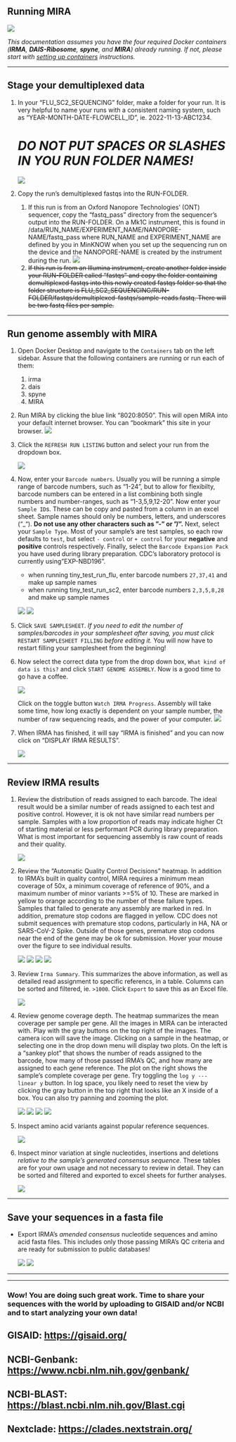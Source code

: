## Running MIRA

![](images/irma-spy.jpg)

_This documentation assumes you have the four required Docker containers (**IRMA**, **DAIS-Ribosome**, **spyne**, and **MIRA**) already running. If not, please start with [setting up containers](./setting-up-containers.Rmd) instructions._

<hr>

## Stage your demultiplexed data
1. In your "FLU_SC2_SEQUENCING" folder, make a folder for your run. It is very helpful to name your runs with a consistent naming system, such as "YEAR-MONTH-DATE-FLOWCELL_ID", ie. 2022-11-13-ABC1234. 
   
   # **_DO NOT PUT SPACES OR SLASHES IN YOU RUN FOLDER NAMES!_**
    ![](images/mira_run_directory_structure.png)
2. Copy the run's demultiplexed fastqs into the RUN-FOLDER.
    1. If this run is from an Oxford Nanopore Technologies' (ONT) sequencer, copy the "fastq_pass" directory from the sequencer's output into the RUN-FOLDER. On a Mk1C instrument, this is found in /data/RUN_NAME/EXPERIMENT_NAME/NANOPORE-NAME/fastq_pass where RUN_NAME and EXPERIMENT_NAME are defined by you in MinKNOW when you set up the sequencing run on the device and the NANOPORE-NAME is created by the instrument during the run.
    ![](./images/mira_run_directory_structure_fastq.png)
    2. ~~If this run is from an Illumina instrument, create another folder inside your RUN-FOLDER called "fastqs" and copy the folder containing demultiplexed fastqs into this newly created fastqs folder so that the folder structure is FLU_SC2_SEQUENCING/RUN-FOLDER/fastqs/demultiplexed-fastqs/sample-reads.fastq. There will be two fastq files per sample.~~

<hr>

## Run genome assembly with MIRA
1. Open Docker Desktop and navigate to the `Containers` tab on the left sidebar. Assure that the following containers are running or run each of them:
    1. irma
    2. dais
    3. spyne
    4. MIRA
    
2. Run MIRA by clicking the blue link "8020:8050". This will open MIRA into your default internet browser. You can "bookmark" this site in your browser.
![](images/mira_docker_rolleddown.png)


4. Click the `REFRESH RUN LISTING` button and select your run from  the dropdown box.

    ![](images/mira_run_selection.png)

5. Now, enter your `Barcode numbers`. Usually you will be running a simple range of barcode numbers, such as "1-24", but to allow for flexibilty, barcode numbers can be entered in a list combining both single numbers and number-ranges, such as "1-3,5,9,12-20". Now enter your `Sample ID`s. These can be copy and pasted from a column in an excel sheet. Sample names should only be numbers, letters, and underscores ("_"). **Do not use any other characters such as "-" or "/".** Next, select your `Sample Type`. Most of your sample's are test samples, so each row defaults to `test`, but select `- control` or `+ control` for your **negative** and **positive** controls respectively. Finally, select the `Barcode Expansion Pack` you have used during library preparation. CDC's laboratory protocol is currently using "EXP-NBD196".

    - when running tiny_test_run_flu, enter barcode numbers `27,37,41` and make up sample names
    - when running tiny_test_run_sc2, enter barcode numbers `2,3,5,8,28` and make up sample names

    ![](images/mira_samplesheet_barcode_entry.png)
    ![](images/mira_samplesheet_fill.png)

6. Click `SAVE SAMPLESHEET`. _If you need to edit the number of samples/barcodes in your samplesheet after saving, you must click_ `RESTART SAMPLESHEET FILLING` _before editing it._ You will now have to restart filling your samplesheet from the beginning!

7. Now select the correct data type from the drop down box, `What kind of data is this?` and click `START GENOME ASSEMBLY`. Now is a good time to go have a coffee. 

    ![](images/mira_whatkindofdata.png)

    Click on the toggle button `Watch IRMA Progress`. Assembly will take some time, how long exactly is dependent on your sample number, the number of raw sequencing reads, and the power of your computer.
    ![](images/mira_run_status.png)

8. When IRMA has finished, it will say "IRMA is finished" and you can now click on "DISPLAY IRMA RESULTS".

    ![](images/mira_display_results.png)

<hr>

## Review IRMA results

1. Review the distribution of reads assigned to each barcode. The ideal result would be a similar number of reads assigned to each test and positive control. However, it is ok not have similar read numbers per sample. Samples with a low proportion of reads may indicate higher Ct of starting material or less performant PCR during library preparation. What is most important for sequencing assembly is raw count of reads and their quality.

    ![](images/mira_barcode_distribution.png)

2. Review the "Automatic Quality Control Decisions" heatmap. In addition to IRMA's built in quality control, MIRA requires a minimum mean coverage of 50x, a minimum coverage of reference of 90%, and a maximum number of minor variants >=5% of 10. These are marked in yellow to orange according to the number of these failure types. Samples that failed to generate any assembly are marked in red. In addition, premature stop codons are flagged in yellow. CDC does not submit sequences with premature stop codons, particularly in HA, NA or SARS-CoV-2 Spike. Outside of those genes, premature stop codons near the end of the gene may be ok for submission. Hover your mouse over the figure to see individual results.

    ![](images/mira_auto_qc_heatmap_paleyellow.png)
    ![](images/mira_auto_qc_heatmap_yellow.png)
    ![](images/mira_auto_qc_heatmap_orange.png)
    ![](images/mira_auto_qc_heatmap_red.png)

3. Review `Irma Summary`. This summarizes the above information, as well as detailed read assignment to specific referencs, in a table. Columns can be sorted and filtered, ie. `>1000`. Click `Export` to save this as an Excel file.

    ![](images/mira_irma_summary.png)

4. Review genome coverage depth. The heatmap summarizes the mean coverage per sample per gene. All the images in MIRA can be interacted with. Play with the gray buttons on the top right of the images. The camera icon will save the image. Clicking on a sample in the heatmap, or selecting one in the drop down menu will display two plots. On the left is a "sankey plot" that shows the number of reads assigned to the barcode, how many of those passed IRMA's QC, and how many are assigned to each gene reference. The plot on the right shows the sample's complete coverage per gene. Try toggling the `log y --- linear y` button. In log space, you likely need to reset the view by clicking the gray button in the top right that looks like an X inside of a box. You can also try panning and zooming the plot.

    ![](images/mira_coverage_heatmap.png)
    ![](images/mira_coverage.png)
    ![](images/mira_coverage_zooming.png)
    ![](images/mira_coverage_zoomed.png)


5. Inspect amino acid variants against popular reference sequences.

    ![](images/mira_aa_vars.png)

6. Inspect minor variation at single nucleotides, insertions and deletions _relative to the sample's generated consensus sequence._ These tables are for your own usage and not necessary to review in detail. They can be sorted and filtered and exported to excel sheets for further analyses.

    ![](images/mira_minor_vars.png)

<hr>

## Save your sequences in a fasta file

- Export IRMA's _amended consensus_ nucleotide sequences and amino acid fasta files. This includes only those passing MIRA's QC criteria and are ready for submission to public databases!

    ![](images/mira_fasta_dl.png)
    ![](images/mira_fastas.png)



<hr>
<hr>
### Wow! You are doing such great work. Time to share your sequences with the world by uploading to GISAID and/or NCBI and to start analyzing your own data!
## GISAID: [https://gisaid.org/](https://gisaid.org/)
## NCBI-Genbank: [https://www.ncbi.nlm.nih.gov/genbank/](https://www.ncbi.nlm.nih.gov/genbank/)
## NCBI-BLAST: [https://blast.ncbi.nlm.nih.gov/Blast.cgi](https://blast.ncbi.nlm.nih.gov/Blast.cgi)
## Nextclade: [https://clades.nextstrain.org/](https://clades.nextstrain.org/)
